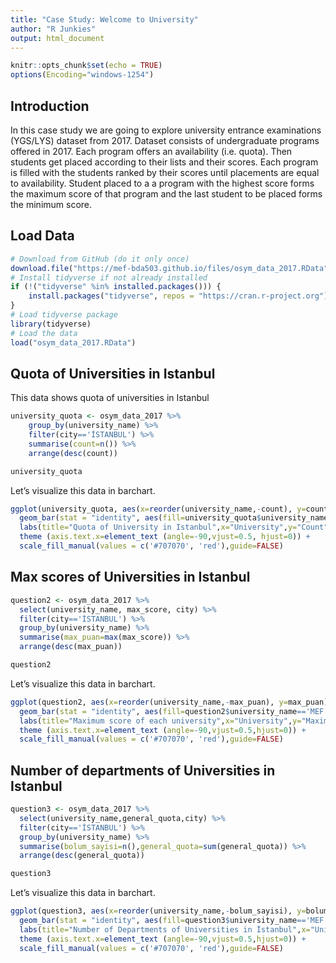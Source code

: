 ```yaml
---
title: "Case Study: Welcome to University"
author: "R Junkies"
output: html_document
---
```



```r
knitr::opts_chunk$set(echo = TRUE)
options(Encoding="windows-1254")
```

## Introduction

In this case study we are going to explore university entrance examinations (YGS/LYS) dataset from 2017. Dataset consists of undergraduate programs offered in 2017. Each program offers an availability (i.e. quota). Then students get placed according to their lists and their scores. Each program is filled with the students ranked by their scores until placements are equal to availability. Student placed to a a program with the highest score forms the maximum score of that program and the last student to be placed forms the minimum score.

## Load Data

```r
# Download from GitHub (do it only once)
download.file("https://mef-bda503.github.io/files/osym_data_2017.RData", "osym_data_2017.RData")
# Install tidyverse if not already installed
if (!("tidyverse" %in% installed.packages())) {
    install.packages("tidyverse", repos = "https://cran.r-project.org")
}
# Load tidyverse package
library(tidyverse)
# Load the data
load("osym_data_2017.RData")
```


## Quota of Universities in Istanbul

This data shows quota of universities in Istanbul

```r
university_quota <- osym_data_2017 %>%
    group_by(university_name) %>%
    filter(city=='İSTANBUL') %>%
    summarise(count=n()) %>%
    arrange(desc(count))

university_quota

```

Let's visualize this data in barchart.

```r
ggplot(university_quota, aes(x=reorder(university_name,-count), y=count)) +
  geom_bar(stat = "identity", aes(fill=university_quota$university_name=='MEF ÜNİVERSİTESİ')) +
  labs(title="Quota of University in Istanbul",x="University",y="Count",fill="") +
  theme (axis.text.x=element_text (angle=-90,vjust=0.5, hjust=0)) +
  scale_fill_manual(values = c('#707070', 'red'),guide=FALSE)

```

## Max scores of Universities in Istanbul

```r
question2 <- osym_data_2017 %>%
  select(university_name, max_score, city) %>%
  filter(city=='İSTANBUL') %>%
  group_by(university_name) %>%
  summarise(max_puan=max(max_score)) %>%
  arrange(desc(max_puan))

question2

```

Let's visualize this data in barchart.

```r
ggplot(question2, aes(x=reorder(university_name,-max_puan), y=max_puan)) +
  geom_bar(stat = "identity", aes(fill=question2$university_name=='MEF ÜNİVERSİTESİ')) +
  labs(title="Maximum score of each university",x="University",y="Maximum score",fill="") +
  theme (axis.text.x=element_text (angle=-90,vjust=0.5,hjust=0)) +
  scale_fill_manual(values = c('#707070', 'red'),guide=FALSE)

```

## Number of departments of Universities in Istanbul

```r
question3 <- osym_data_2017 %>% 
  select(university_name,general_quota,city) %>% 
  filter(city=='İSTANBUL') %>%
  group_by(university_name) %>% 
  summarise(bolum_sayisi=n(),general_quota=sum(general_quota)) %>% 
  arrange(desc(general_quota))

question3

```

Let's visualize this data in barchart.

```r
ggplot(question3, aes(x=reorder(university_name,-bolum_sayisi), y=bolum_sayisi)) +
  geom_bar(stat = "identity", aes(fill=question3$university_name=='MEF ÜNİVERSİTESİ')) +
  labs(title="Number of Departments of Universities in İstanbul",x="University",y="Departments",fill="") +
  theme (axis.text.x=element_text (angle=-90,vjust=0.5,hjust=0)) +
  scale_fill_manual(values = c('#707070', 'red'),guide=FALSE)

```
